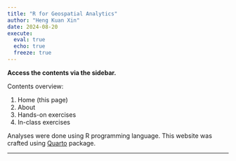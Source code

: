 ```yaml
---
title: "R for Geospatial Analytics"
author: "Heng Kuan Xin"
date: 2024-08-20
execute: 
  eval: true
  echo: true
  freeze: true
---
```


**Access the contents via the sidebar.**

Contents overview:

1.  Home (this page)
2.  About
3.  Hands-on exercises
4.  In-class exercises

Analyses were done using R programming language. This website was crafted using [Quarto](https://quarto.org/) package.

------------------------------------------------------------------------
